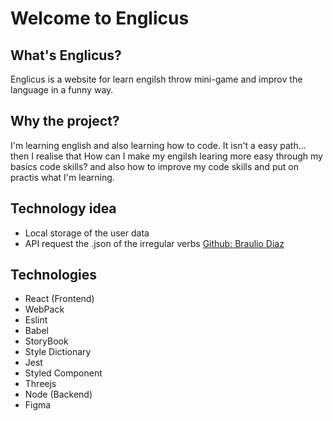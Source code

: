 <Meta title="Introduction" />

# Welcome to Englicus

## What's Englicus?
Englicus is a website for learn engilsh throw mini-game and improv the language in a funny way.

## Why the project?
I'm learning english and also learning how to code. It isn't a easy path... then I realise that How can I make my engilsh learing more easy through my basics code skills? and also how to improve my code skills and put on practis what I'm learning. 

## 

## Technology idea
  - Local storage of the user data
  - API request the .json of the irregular verbs [Github: Braulio Diaz](https://github.com/brauliodiez/irregular-verbs-english-json)

## Technologies

- React (Frontend)
- WebPack
- Eslint
- Babel
- StoryBook
- Style Dictionary
- Jest
- Styled Component
- Threejs 
- Node (Backend)
- Figma



